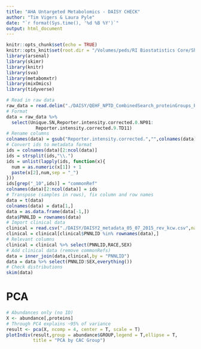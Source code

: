 ```yaml
---
title: "AHA Untargeted Metabolomics - DAISY CHECK"
author: "Tim Vigers & Laura Pyle"
date: "`r format(Sys.time(), '%d %B %Y')`"
output: html_document
---
```


```r
knitr::opts_chunk$set(echo = TRUE)
knitr::opts_knit$set(root.dir = "/Volumes/peds/RI Biostatistics Core/Shared/Shared Projects/Laura/BDC/Projects/Janet Snell-Bergeon/AHA collaborative grant/Metabolomics")
library(arsenal)
library(skimr)
library(knitr)
library(sva)
library(metabomxtr)
library(mixOmics)
library(tidyverse)
```

```r
# Read in raw data
raw_data = read.delim("./DAISY/QEHF_NPTD_CombinedSearch_proteinGroups_PerseusProcessed_20160624_Liu.txt",stringsAsFactors = F,na.strings = c("","NaN"))
# Format
data = raw_data %>%
  select(Unique.SN,Reporter.intensity.corrected.0.NP01:
           Reporter.intensity.corrected.9.TD11)
# Rename columns
colnames(data) = gsub("Reporter.intensity.corrected.","",colnames(data))
# Convert ids to metadata format
ids = colnames(data)[2:ncol(data)]
ids = strsplit(ids,"\\.")
ids = unlist(lapply(ids, function(x){
  num = as.numeric(x[1]) + 1
  paste(x[2],num,sep = "_")
}))
ids[grep("_10",ids)] = "commonRef"
colnames(data)[2:ncol(data)] = ids
# Transpose (samples in rows), fix column and row names
data = t(data)
colnames(data) = data[1,]
data = as.data.frame(data[-1,])
data$PNNLID = rownames(data)
# Import clinical data
clinical = read.csv("./DAISY/DAISY2_metadata_05_07_2015_rev_kcw.csv",na.strings = "")
clinical = clinical[clinical$PNNLID %in% rownames(data),]
# Relevant columns
clinical = clinical %>% select(PNNLID,RACE,SEX)
# Add clinical data (remove commonRefs)
data = inner_join(data,clinical,by = "PNNLID")
data = data %>% select(PNNLID:SEX,everything())
# Check distributions
skim(data)
```

# PCA

```r
# Abundances only (no ID)
X <- abundance[,proteins]
# Through PC4 explains ~95% of variance
result <- pca(X, ncomp = 4, center = T, scale = T)
plotIndiv(result,group = abundance$GROUP,legend = T,ellipse = T,
          title = "PCA by CAC Group")
```
